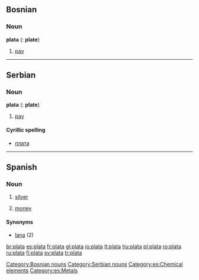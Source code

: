 ==Bosnian==

===Noun===
'''plata''' {{f}} {{s}} ({{p}}: '''plate''')

# [[pay]]

[[Category:Bosnian nouns]]

----

==Serbian==

===Noun===
'''plata''' {{f}} {{s}} ({{p}}: '''plate''')

# [[pay]]

====Cyrillic spelling====
*[[плата#Serbian|плата]]

[[Category:Serbian nouns]]

----

==Spanish==

===Noun===
{{es-noun-f}}

# [[silver]]
# {{slang|lang=es}} [[money]]

====Synonyms====
*[[lana]] {{f}} (2)

[[Category:es:Chemical elements]]
[[Category:es:Metals]]

[[br:plata]]
[[es:plata]]
[[fr:plata]]
[[gl:plata]]
[[io:plata]]
[[lt:plata]]
[[hu:plata]]
[[pl:plata]]
[[ro:plata]]
[[ru:plata]]
[[fi:plata]]
[[sv:plata]]
[[tr:plata]]